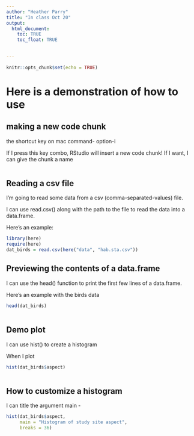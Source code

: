 ```yaml
---
author: "Heather Parry"
title: "In class Oct 20"
output: 
  html_document:
    toc: TRUE
    toc_float: TRUE
    
  
---
```


```r
knitr::opts_chunk$set(echo = TRUE)
```

# Here is a demonstration of how to use


## making a new code chunk

the shortcut key on mac command- option-i

If I press this key combo, RStudio will insert a new code chunk!
If I want, I can give the chunk a name

```r

```

## Reading a csv file

I'm going to read some data from a csv (comma-separated-values) file.

I can use read.csv() along with the path to the file to read the data into a data.frame.

Here's an example:

```r
library(here)
require(here)
dat_birds = read.csv(here("data", "hab.sta.csv"))


```

## Previewing the contents of a data.frame

I can use the head() function to print the first few lines of a data.frame.

Here's an example with the birds data

```r
head(dat_birds)



```

## Demo plot

I can use hist() to create a histogram

When I plot 
```r

hist(dat_birds$aspect)



```

## How to customize a histogram

I can title the argument main -


```r
hist(dat_birds$aspect, 
     main = "Histogram of study site aspect",
     breaks = 36)

```

